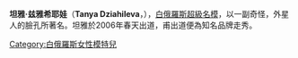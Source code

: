 {{藝人
| 姓名 = 坦雅·兹雅希耶娃
| 類型 = 模特兒
| 圖片 = Cannes 2015 53.jpg
| 圖片尺寸 = 
| 圖片簡介 = 2015年坦雅·兹雅希耶娃攝於[[第68屆坎城影展|第68屆坎城影展]]
| 外文名 = Таня Дзягілева
| 外文 = rus
| 英文名 = Tanya Dziahileva
| 綽號 = 
| 其他藝名 = 
| 國籍 = {{BLR}}
| 出生日期 = {{birth date and age|1991|6|9}}
| 出生地點 = {{蘇聯}}[[白俄羅斯蘇維埃社會主義共和國|白俄羅斯蘇維埃社會主義共和國]]
| 逝世日期 = 
| 逝世地點 = 
| 職業 = 模特兒
| 語言 = 
| 教育程度 = 
| 宗教信仰 = 
| 配偶 = 
| 出身地 = 
| 出道作 = 
| 出道日期 = 
| 代表作 = 
| 活躍年代 = 
| 唱片公司 = 
| 經紀公司 = 
| 網站 = {{url|http://www.fashionmodeldirectory.com/models/Tanya_Dziahileva}}
| 相關團體 = 
| 獎項 = 
| IMDb = 
}}

'''坦雅·兹雅希耶娃'''（'''Tanya Dziahileva'''，{{bd|1991年|6月9日}}），[[白俄羅斯|白俄羅斯]][[超級名模|超級名模]]，以一副奇怪，外星人的臉孔所著名。坦雅於2006年春天出道，甫出道便為知名品牌走秀。

{{DEFAULTSORT:Dziahileva}}
[[Category:白俄羅斯女性模特兒|Category:白俄羅斯女性模特兒]]